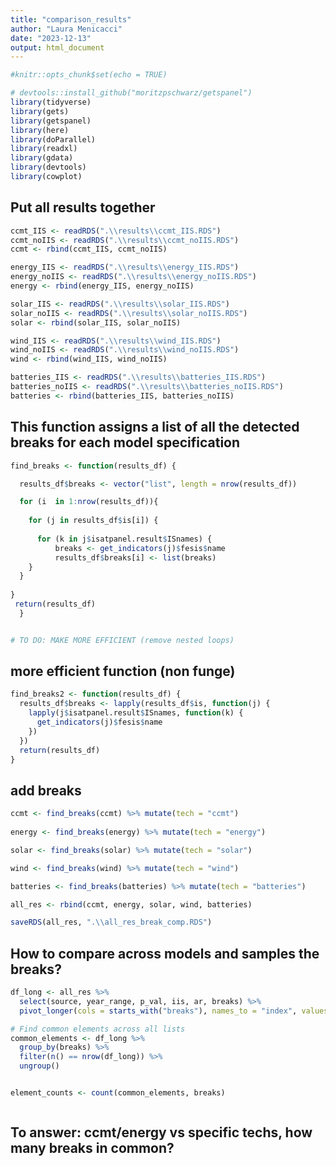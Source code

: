 ```yaml
---
title: "comparison_results"
author: "Laura Menicacci"
date: "2023-12-13"
output: html_document
---
```


```r
#knitr::opts_chunk$set(echo = TRUE)

# devtools::install_github("moritzpschwarz/getspanel")
library(tidyverse)
library(gets)
library(getspanel)
library(here)
library(doParallel)
library(readxl)
library(gdata)
library(devtools)
library(cowplot)


```



## Put all results together

```r

ccmt_IIS <- readRDS(".\\results\\ccmt_IIS.RDS")
ccmt_noIIS <- readRDS(".\\results\\ccmt_noIIS.RDS")
ccmt <- rbind(ccmt_IIS, ccmt_noIIS)

energy_IIS <- readRDS(".\\results\\energy_IIS.RDS")
energy_noIIS <- readRDS(".\\results\\energy_noIIS.RDS")
energy <- rbind(energy_IIS, energy_noIIS)

solar_IIS <- readRDS(".\\results\\solar_IIS.RDS")
solar_noIIS <- readRDS(".\\results\\solar_noIIS.RDS")
solar <- rbind(solar_IIS, solar_noIIS)

wind_IIS <- readRDS(".\\results\\wind_IIS.RDS")
wind_noIIS <- readRDS(".\\results\\wind_noIIS.RDS")
wind <- rbind(wind_IIS, wind_noIIS)

batteries_IIS <- readRDS(".\\results\\batteries_IIS.RDS")
batteries_noIIS <- readRDS(".\\results\\batteries_noIIS.RDS")
batteries <- rbind(batteries_IIS, batteries_noIIS)

```

## This function assigns a list of all the detected breaks for each model specification
```r

find_breaks <- function(results_df) {

  results_df$breaks <- vector("list", length = nrow(results_df))

  for (i  in 1:nrow(results_df)){
  
    for (j in results_df$is[i]) {
      
      for (k in j$isatpanel.result$ISnames) {
          breaks <- get_indicators(j)$fesis$name
          results_df$breaks[i] <- list(breaks)
    }
  }
  
}
 return(results_df)
  } 


# TO DO: MAKE MORE EFFICIENT (remove nested loops)


```

## more efficient function (non funge)

```r
find_breaks2 <- function(results_df) {
  results_df$breaks <- lapply(results_df$is, function(j) {
    lapply(j$isatpanel.result$ISnames, function(k) {
      get_indicators(j)$fesis$name
    })
  })
  return(results_df)
}


```



## add breaks

```r
ccmt <- find_breaks(ccmt) %>% mutate(tech = "ccmt")
 
energy <- find_breaks(energy) %>% mutate(tech = "energy")

solar <- find_breaks(solar) %>% mutate(tech = "solar")

wind <- find_breaks(wind) %>% mutate(tech = "wind")

batteries <- find_breaks(batteries) %>% mutate(tech = "batteries")

all_res <- rbind(ccmt, energy, solar, wind, batteries) 

saveRDS(all_res, ".\\all_res_break_comp.RDS")

```


## How to compare across models and samples the breaks? 

```r

df_long <- all_res %>%
  select(source, year_range, p_val, iis, ar, breaks) %>% 
  pivot_longer(cols = starts_with("breaks"), names_to = "index", values_to = "breaks")

# Find common elements across all lists
common_elements <- df_long %>%
  group_by(breaks) %>%
  filter(n() == nrow(df_long)) %>%
  ungroup()


element_counts <- count(common_elements, breaks)



```


## To answer: ccmt/energy vs specific techs, how many breaks in common?

